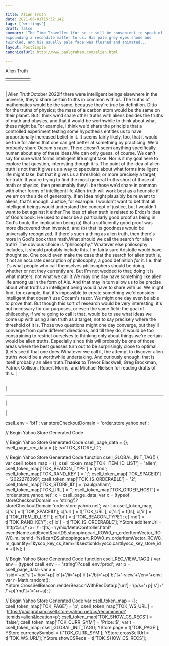 ```yaml
---

title: Alien Truth
date: 2021-06-01T15:32:14Z
tags: ['writings']
draft: false
summary: 'The Time Traveller (for so it will be convenient to speak of him) was
expounding a recondite matter to us. His pale grey eyes shone and
twinkled, and his usually pale face was flushed and animated...'
layout: PostSimple
canonicalUrl: http://www.paulgraham.com/alien.html

---
```


 <!-- 
 (new Image).src="https://store.yahoo.net/cgi-bin/refsd?e=http://www.paulgraham.com/alien.html&h=www.paulgraham.com&v=1.0&dr=" + escape(document.referrer); 
 -->

Alien Truth

|     |     |     |     |     |
| --- | --- | --- | --- | --- |
|     |     |

|     |
| --- |

| Alien TruthOctober 2022If there were intelligent beings elsewhere in the universe, they'd
share certain truths in common with us. The truths of mathematics
would be the same, because they're true by definition. Ditto for
the truths of physics; the mass of a carbon atom would be the same
on their planet. But I think we'd share other truths with aliens
besides the truths of math and physics, and that it would be
worthwhile to think about what these might be.For example, I think we'd share the principle that a controlled
experiment testing some hypothesis entitles us to have proportionally
increased belief in it. It seems fairly likely, too, that it would
be true for aliens that one can get better at something by practicing.
We'd probably share Occam's razor. There doesn't seem anything
specifically human about any of these ideas.We can only guess, of course. We can't say for sure what forms
intelligent life might take. Nor is it my goal here to explore that
question, interesting though it is. The point of the idea of alien
truth is not that it gives us a way to speculate about what forms
intelligent life might take, but that it gives us a threshold, or
more precisely a target, for truth. If you're trying to find the
most general truths short of those of math or physics, then presumably
they'll be those we'd share in common with other forms of intelligent
life.Alien truth will work best as a heuristic if we err on the side of
generosity. If an idea might plausibly be relevant to aliens, that's
enough. Justice, for example. I wouldn't want to bet that all
intelligent beings would understand the concept of justice, but I
wouldn't want to bet against it either.The idea of alien truth is related to Erdos's idea of God's book.
He used to describe a particularly good proof as being in God's
book, the implication being (a) that a sufficiently good proof was
more discovered than invented, and (b) that its goodness would be
universally recognized. If there's such a thing as alien truth,
then there's more in God's book than math.What should we call the search for alien truth? The obvious choice
is "philosophy." Whatever else philosophy includes, it should
probably include this. I'm fairly sure Aristotle would have thought
so. One could even make the case that the search for alien truth
is, if not an accurate description _of_ philosophy, a good
definition _for_ it. I.e. that it's what people who call
themselves philosophers should be doing, whether or not they currently
are. But I'm not wedded to that; doing it is what matters, not what
we call it.We may one day have something like alien life among us in the form
of AIs. And that may in turn allow us to be precise about what
truths an intelligent being would have to share with us. We might
find, for example, that it's impossible to create something we'd
consider intelligent that doesn't use Occam's razor. We might one
day even be able to prove that. But though this sort of research
would be very interesting, it's not necessary for our purposes, or
even the same field; the goal of philosophy, if we're going to call it that, would be
to see what ideas we come up with using alien truth as a target,
not to say precisely where the threshold of it is. Those two questions might one
day converge, but they'll converge from quite different directions,
and till they do, it would be too constraining to restrict ourselves
to thinking only about things we're certain would be alien truths.
Especially since this will probably be one of those areas where the
best guesses turn out to be surprisingly close to optimal. (Let's
see if that one does.)Whatever we call it, the attempt to discover alien truths would be
a worthwhile undertaking. And curiously enough, that is itself
probably an alien truth.**Thanks** to Trevor Blackwell, Greg Brockman,
Patrick Collison, Robert Morris, and Michael Nielsen for reading drafts of this. |

|     |
| --- |

|

---

|

|

csell_env = 'bf1';
var storeCheckoutDomain = 'order.store.yahoo.net';

// Begin Yahoo Store Generated Code

// Begin Yahoo Store Generated Code
csell_page_data = {}; csell_page_rec_data = []; ts='TOK_STORE_ID';

// Begin Yahoo Store Generated Code
function csell_GLOBAL_INIT_TAG() { var csell_token_map = {}; csell_token_map['TOK\_ITEM\_ID\_LIST'] = 'alien'; csell_token_map['TOK\_BEACON\_TYPE'] = 'prod'; csell_token_map['TOK\_RAND\_KEY'] = 't'; csell_token_map['TOK\_SPACEID'] = '2022276099'; csell_token_map['TOK\_IS\_ORDERABLE'] = '2'; csell_token_map['TOK\_STORE\_ID'] = 'paulgraham'; csell_token_map['TOK\_URL'] = ''; csell_token_map['TOK\_ORDER\_HOST'] = 'order.store.yahoo.net'; c = csell_page_data; var x = (typeof storeCheckoutDomain == 'string')?storeCheckoutDomain:'order.store.yahoo.net'; var t = csell_token_map; c['s'] = t['TOK\_SPACEID']; c['url'] = t['TOK\_URL']; c['si'] = t[ts]; c['ii'] = t['TOK\_ITEM\_ID\_LIST']; c['bt'] = t['TOK\_BEACON\_TYPE']; c['rnd'] = t['TOK\_RAND\_KEY']; c['io'] = t['TOK\_IS\_ORDERABLE']; YStore.addItemUrl = 'http%s://'+x+'/'+t[ts]+'/ymix/MetaController.html?eventName.addEvent&cartDS.shoppingcart_ROW0_m_orderItemVector_ROW0_m_itemId=%s&cartDS.shoppingcart_ROW0_m_orderItemVector_ROW0_m_quantity=1&ysco_key_cs_item=1&sectionId=ysco.cart&ysco_key_store_id='+t[ts]; }

// Begin Yahoo Store Generated Code
function csell_REC_VIEW_TAG() { var env = (typeof csell_env == 'string')?csell_env:'prod'; var p = csell_page_data; var a = '/sid='+p['si']+'/io='+p['io']+'/ii='+p['ii']+'/bt='+p['bt']+'-view'+'/en='+env; var r=Math.random(); YStore.CrossSellBeacon.renderBeaconWithRecData(p['url']+'/p/s='+p['s']+'/'+p['rnd']+'='+r+a); }

// Begin Yahoo Store Generated Code
var csell_token_map = {}; csell_token_map['TOK\_PAGE'] = 'p'; csell_token_map['TOK\_WS\_URL'] = 'https://paulgraham.csell.store.yahoo.net/cs/recommend?itemids=alien&location=p'; csell_token_map['TOK\_SHOW\_CS\_RECS'] = 'false'; csell_token_map['TOK\_CURR\_SYM'] = 'Price: $'; var t = csell_token_map; csell_GLOBAL_INIT_TAG(); YStore.page = t['TOK\_PAGE']; YStore.currencySymbol = t['TOK\_CURR\_SYM']; YStore.crossSellUrl = t['TOK\_WS\_URL']; YStore.showCSRecs = t['TOK\_SHOW\_CS\_RECS'];
